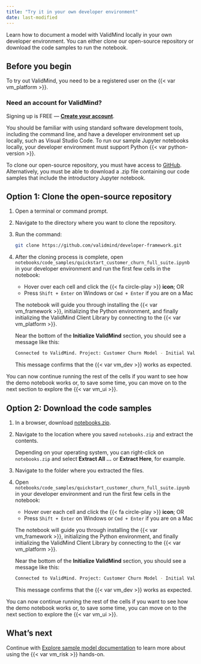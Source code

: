 ```yaml
---
title: "Try it in your own developer environment"
date: last-modified
---
```


Learn how to document a model with ValidMind locally in your own developer environment. You can either clone our open-source repository or download the code samples to run the notebook.

## Before you begin

To try out ValidMind, you need to be a registered user on the {{< var vm_platform >}}.

::: {.callout-tip}
### Need an account for ValidMind? 
Signing up is FREE — **[Create your account]({{< var vm_url >}})**.
:::

You should be familiar with using standard software development tools, including the command line, and have a developer environment set up locally, such as Visual Studio Code. To run our sample Jupyter notebooks locally, your developer environment must support Python {{< var python-version >}}.

To clone our open-source repository, you must have access to [GitHub](https://github.com/). Alternatively, you must be able to download a .zip file containing our code samples that include the introductory Jupyter notebook.

## Option 1: Clone the open-source repository

1. Open a terminal or command prompt.

2. Navigate to the directory where you want to clone the repository.

3. Run the command: 

   ```bash
   git clone https://github.com/validmind/developer-framework.git
   ```

4. After the cloning process is complete, open `notebooks/code_samples/quickstart_customer_churn_full_suite.ipynb` in your developer environment and run the first few cells in the notebook:

   - Hover over each cell and click the {{< fa circle-play >}} **icon**; OR
   - Press `Shift + Enter` on Windows or `Cmd + Enter` if you are on a Mac
   
   The notebook will guide you through installing the {{< var vm_framework >}}, initializing the Python environment, and finally initializing the ValidMind Client Library by connecting to the {{< var vm_platform >}}.
   
   Near the bottom of the **Initialize ValidMind** section, you should see a message like this:
   
   ```bash
   Connected to ValidMind. Project: Customer Churn Model - Initial Validation (xxxxxxxxxxxxxxxxxxxxxxxxx)
   ```
   
   This message confirms that the {{< var vm_dev >}} works as expected. 

You can now continue running the rest of the cells if you want to see how the demo notebook works or, to save some time, you can move on to the next section to explore the {{< var vm_ui >}}. 

## Option 2: Download the code samples 

1. In a browser, download [notebooks.zip](https://docs.validmind.ai/notebooks.zip).

2. Navigate to the location where you saved `notebooks.zip` and extract the contents.

   Depending on your operating system, you can right-click on `notebooks.zip` and select **Extract All ...** or **Extract Here**, for example.

3. Navigate to the folder where you extracted the files.

4. Open `notebooks/code_samples/quickstart_customer_churn_full_suite.ipynb` in your developer environment and run the first few cells in the notebook:

   - Hover over each cell and click the {{< fa circle-play >}} **icon**; OR
   - Press `Shift + Enter` on Windows or `Cmd + Enter` if you are on a Mac
   
   The notebook will guide you through installing the {{< var vm_framework >}}, initializing the Python environment, and finally initializing the ValidMind Client Library by connecting to the {{< var vm_platform >}}.
   
   Near the bottom of the **Initialize ValidMind** section, you should see a message like this:
   
   ```bash
   Connected to ValidMind. Project: Customer Churn Model - Initial Validation (xxxxxxxxxxxxxxxxxxxxxxxxx)
   ```
   
   This message confirms that the {{< var vm_dev >}} works as expected. 

You can now continue running the rest of the cells if you want to see how the demo notebook works or, to save some time, you can move on to the next section to explore the {{< var vm_ui >}}. 

<!---
## Troubleshooting

[Include any common issues or errors that may arise during the task and how to resolve them.]

--->

## What's next

Continue with [Explore sample model documentation](quickstart-explore-sample-model-documentation.qmd) to learn more about using the {{< var vm_risk >}} hands-on.

